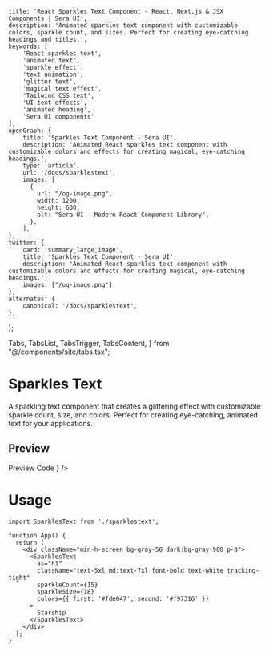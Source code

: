     title: 'React Sparkles Text Component - React, Next.js & JSX Components | Sera UI',
    description: 'Animated sparkles text component with customizable colors, sparkle count, and sizes. Perfect for creating eye-catching headings and titles.',
    keywords: [
        'React sparkles text',
        'animated text',
        'sparkle effect',
        'text animation',
        'glitter text',
        'magical text effect',
        'Tailwind CSS text',
        'UI text effects',
        'animated heading',
        'Sera UI components'
    ],
    openGraph: {
        title: 'Sparkles Text Component - Sera UI',
        description: 'Animated React sparkles text component with customizable colors and effects for creating magical, eye-catching headings.',
        type: 'article',
        url: '/docs/sparklestext',
        images: [
          {
            url: "/og-image.png",
            width: 1200,
            height: 630,
            alt: "Sera UI - Modern React Component Library",
          },
        ],
    },
    twitter: {
        card: 'summary_large_image',
        title: 'Sparkles Text Component - Sera UI',
        description: 'Animated React sparkles text component with customizable colors and effects for creating magical, eye-catching headings.',
        images: ["/og-image.png"]
    },
    alternates: {
        canonical: '/docs/sparklestext',
    },
};

  Tabs,
  TabsList,
  TabsTrigger,
  TabsContent,
} from "@/components/site/tabs.tsx";



# Sparkles Text <AI dir="left"/>
A sparkling text component that creates a glittering effect with customizable sparkle count, size, and colors. Perfect for creating eye-catching, animated text for your applications.

## Preview


<Tabs defaultValue="preview" className="">
  <TabsList>
    <TabsTrigger value="preview">Preview</TabsTrigger>
    <TabsTrigger value="code">Code</TabsTrigger>
  </TabsList>
  <TabsContent value="preview">
    <ComponentRenderer component={<SparklesTextView />} />
  </TabsContent>
  <TabsContent value="code">
    <CodeBlock filePath="src/app/docs/sparklestext/sparklestext.tsx" />
  </TabsContent>
</Tabs>

# Usage
```tsx
import SparklesText from './sparklestext';

function App() {
  return (
    <div className="min-h-screen bg-gray-50 dark:bg-gray-900 p-8">
      <SparklesText
        as="h1"
        className="text-5xl md:text-7xl font-bold text-white tracking-tight"
        sparkleCount={15}
        sparkleSize={18}
        colors={{ first: '#fde047', second: '#f97316' }}
      >
        Starship
      </SparklesText>
    </div>
  );
}
```
